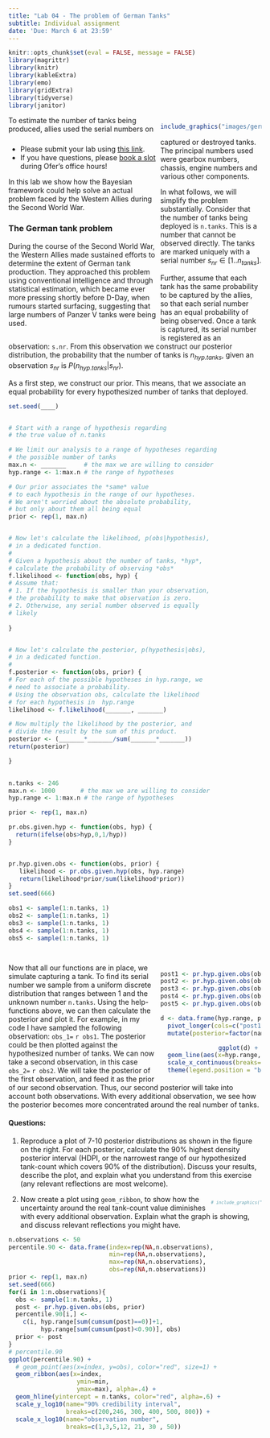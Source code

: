 ```yaml
---
title: "Lab 04 - The problem of German Tanks"
subtitle: Individual assignment
date: 'Due: March 6 at 23:59'
---
```


<style>
.column-left{
  float: left;
  width: 60%;
  text-align: left;
}
.column-right-small{
  float: right;
  width: 20%;
  text-align: right;
  padding-left: 10px;
  font-size:10px;
}

.column-right-large{
  float: right;
  width: 40%;
  text-align: right;
  padding-left: 10px;
}

.column-full{
  float: none;
  width: 100%;
  text-align: centre;
}


.column-full-left{
  float: none;
  width: 100%;
  text-align: left;
}

.center {
  height: 200px;
  border: 0px;
  text-align: center;
}


.RUsers {
  padding: 1em;
  background: aliceblue;
  color: black;
}


.SPSS {
  padding: 1em;
  background: whitesmoke;
  color: black;
}

</style>


```r
knitr::opts_chunk$set(eval = FALSE, message = FALSE)
library(magrittr)
library(knitr)
library(kableExtra)
library(emo)
library(gridExtra)
library(tidyverse)
library(janitor)
```


<div class="column-right-large">


```r

include_graphics("images/germantank.jpg")

```
<!-- <br/> -->
<!-- <br/> -->
<!-- <br/> -->
<!-- <br/> -->

</div>

<div class="column-left" >

* Please submit your lab using [this link](https://docs.google.com/forms/d/e/1FAIpQLSdWdqWg2vh9OkDuoPb03Ky46SrnsaNfyXkiYaJShRBt8HpLiA/viewform).   
* If you have questions, please [book a slot](https://bit.ly/OferMeet) during Ofer's office hours!


In this lab we show how the Bayesian framework could help solve an actual problem faced by the Western Allies during the Second World War.    


### The German tank problem

During the course of the Second World War, the Western Allies made sustained efforts to determine the extent of German tank production. They approached this problem using conventional intelligence and through statistical estimation, which became ever more pressing shortly before D-Day, when rumours started surfacing, suggesting that large numbers of Panzer V tanks were being used.

</div>

<div class="column-full-left" >

To estimate the number of tanks being produced, allies used the serial numbers on captured or destroyed tanks. The principal numbers used were gearbox numbers, chassis, engine numbers and various other components. 

In what follows, we will simplify the problem substantially. Consider that the number of tanks being deployed is `n.tanks`. This is a number that cannot be  observed directly. The tanks are marked uniquely with a serial number $s_{nr}\in[1..n_{tanks}]$. 

Further, assume that each tank has the same probability to be captured by the allies, so that each serial number has an equal probability of being observed. Once a tank is captured, its serial number is registered as an observation: `s.nr`. From this observation we construct our posterior distribution, the probability that the number of tanks is $n_{hyp.tanks}$, given an observation $s_{nr}$ is $P(n_{hyp.tanks}|s_{nr})$.   

As a first step, we construct our prior. This means, that we associate an equal probability for every hypothesized number of tanks that deployed.   

```r

set.seed(____) 


# Start with a range of hypothesis regarding 
# the true value of n.tanks

# We limit our analysis to a range of hypotheses regarding
# the possible number of tanks
max.n <- _______     # the max we are willing to consider
hyp.range <- 1:max.n # the range of hypotheses

# Our prior associates the *same* value
# to each hypothesis in the range of our hypotheses. 
# We aren't worried about the absolute probability, 
# but only about them all being equal
prior <- rep(1, max.n)


# Now let's calculate the likelihood, p(obs|hypothesis), 
# in a dedicated function. 
# 
# Given a hypothesis about the number of tanks, *hyp*, 
# calculate the probability of observing *obs*
f.likelihood <- function(obs, hyp) {
# Assume that:
# 1. If the hypothesis is smaller than your observation, 
# the probability to make that observation is zero.
# 2. Otherwise, any serial number observed is equally 
# likely 
  
}


# Now let's calculate the posterior, p(hypothesis|obs), 
# in a dedicated function. 
# 
f.posterior <- function(obs, prior) {
# For each of the possible hypotheses in hyp.range, we 
# need to associate a probability. 
# Using the observation obs, calculate the likelihood
# for each hypothesis in  hyp.range
likelihood <- f.likelihood(_______, _______)

# Now multiply the likelihood by the posterior, and 
# divide the result by the sum of this product.
posterior <- (_______*_______/sum(_______*_______))
return(posterior)

}
  
```




```r

n.tanks <- 246
max.n <- 1000       # the max we are willing to consider
hyp.range <- 1:max.n # the range of hypotheses

prior <- rep(1, max.n)

pr.obs.given.hyp <- function(obs, hyp) {
  return(ifelse(obs>hyp,0,1/hyp))
}


pr.hyp.given.obs <- function(obs, prior) {
   likelihood <- pr.obs.given.hyp(obs, hyp.range)
   return(likelihood*prior/sum(likelihood*prior))
}
set.seed(666)

obs1 <- sample(1:n.tanks, 1)
obs2 <- sample(1:n.tanks, 1)
obs3 <- sample(1:n.tanks, 1)
obs4 <- sample(1:n.tanks, 1)
obs5 <- sample(1:n.tanks, 1)




```



<div class="column-right-large">

```r

post1 <- pr.hyp.given.obs(obs1, prior)
post2 <- pr.hyp.given.obs(obs2, post1)
post3 <- pr.hyp.given.obs(obs3, post2)
post4 <- pr.hyp.given.obs(obs4, post3)
post5 <- pr.hyp.given.obs(obs5, post4)

d <- data.frame(hyp.range, post1, post2, post3, post4, post5) %>% 
  pivot_longer(cols=c("post1","post2","post3", "post4", "post5")) %>% 
  mutate(posterior=factor(name, levels=c("post1","post2","post3", "post4", "post5")))

ggplot(d) + 
  geom_line(aes(x=hyp.range, y=value, color=posterior)) + 
  scale_x_continuous(breaks=seq(50,350,by=50), limits=c(50,360), name="hypothesized number of tanks") + ylab("posterior density") + 
  theme(legend.position = "bottom")

```



</div>

<div class="column-full-left" >

Now that all our functions are in place, we simulate capturing a tank. To find its serial number we sample from a uniform discrete distribution that ranges between 1 and the unknown number `n.tanks`. Using the help-functions above, we can then calculate the posterior and plot it. For example, in my code I have sampled the following observation: `obs_1=` `r obs1`. The posterior could be then plotted against the hypothesized number of tanks. We can now take a second observation, in this case `obs_2=` `r obs2`. We will take the posterior of the first observation, and feed it as the prior of our second observation. Thus, our second posterior will take into account both observations. With every additional observation, we see how the posterior becomes more concentrated around the real number of tanks. 

#### Questions: 

1. Reproduce a plot of 7-10 posterior distributions as shown in the figure on the right. For each posterior, calculate the 90% highest density posterior interval (HDPI, or the narrowest range of our hypothesized tank-count which covers 90% of the distribution). Discuss your results, describe the plot, and explain what you understand from this exercise (any relevant reflections are most welcome).  
</div>
<div class="column-right-small">


```r

# include_graphics("images/bayestshirt.png")

```
<!-- <br/> -->
<!-- <br/> -->
<!-- <br/> -->
<!-- <br/> -->

</div>

<div class="column-left-large">

2. Now create a plot using `geom_ribbon`, to show how the uncertainty around the real tank-count value diminishes with every additional observation. Explain what the graph is showing, and discuss relevant reflections you might have. 

```r

n.observations <- 50
percentile.90 <- data.frame(index=rep(NA,n.observations),
                            min=rep(NA,n.observations), 
                            max=rep(NA,n.observations), 
                            obs=rep(NA,n.observations))
prior <- rep(1, max.n)
set.seed(666)
for(i in 1:n.observations){
  obs <- sample(1:n.tanks, 1)
  post <- pr.hyp.given.obs(obs, prior)
  percentile.90[i,] <- 
    c(i, hyp.range[sum(cumsum(post)==0)]+1, 
         hyp.range[sum(cumsum(post)<0.90)], obs)
  prior <- post
}
# percentile.90
ggplot(percentile.90) + 
  # geom_point(aes(x=index, y=obs), color="red", size=1) +
  geom_ribbon(aes(x=index, 
                   ymin=min, 
                   ymax=max), alpha=.4) + 
  geom_hline(yintercept = n.tanks, color="red", alpha=.6) + 
  scale_y_log10(name="90% credibility interval", 
                breaks=c(200,246, 300, 400, 500, 800)) + 
  scale_x_log10(name="observation number", 
                breaks=c(1,3,5,12, 21, 30 , 50))


```



</div>
